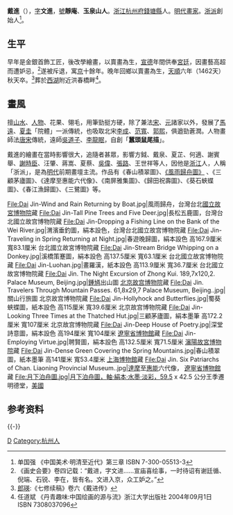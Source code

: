 {{Infobox Artist
|name          = 戴進
| caption= 
|birthname     =
|birthdate     = 1388年
|location      = 杭州府[[錢塘縣|錢塘縣]]
|deathdate     = 1462年
|deathplace    = 
|nationality   = 中國
|field         = 山水、人物、花果、翎毛
|training      =
|movement      = [[浙派|浙派]]
|works         = 《春山积翠图》<br />《风雨归舟》 <br />
《三顾茅庐图》<br />
《达摩至惠能六代像》<br />
《南屏雅集图》<br />
《归田祝寿图》<br />
《葵石蛱蝶图》|patrons       = 
|influenced by = 山水画:[[马远|马远]]、[[夏圭|夏圭]]、[[李成|李成]]、[[范宽|范宽]]<br />人物画:[[吴道子|吴道子]]、[[李公麟|李公麟]]
|influenced    = 方钺、戴泉、夏芷、何适、谢宾举、[[谢时臣|谢时臣]]、汪肇、蒋嵩、夏蔡、[[吴伟|吴伟]]、[[张路|张路]]、王世祥
|}}

'''戴進'''（{{bd|1388年||1462年||}}），[[表字|字]]'''文進'''，[[號|號]]'''靜庵'''、'''玉泉山人'''。[[浙江|浙江]][[杭州府|杭州府]][[錢塘縣|錢塘縣]]人。[[明代|明代]][[画家|畫家]]。[[浙派|浙派]]創始人<ref>单国强 《中国美术·明清至近代》第三章 ISBN 7-300-05513-3</ref>。

==生平==
早年是金銀首飾工匠，後改學繪畫，以賣畫為生，[[宣德|宣德]]年間供奉[[宮廷|宮廷]]，因畫藝高超而遭妒忌，<ref>《画史会要》卷四记载：“戴进，字文进……宣庙喜绘事，一时待诏有谢廷循、倪端、石锐、李在，皆有名。文进入京，众工妒之。”</ref>遂被斥退，寓[[京|京]]十餘年。晚年回鄉以賣畫為生，[[天顺_(明朝)|天順]]六年（1462天）秋天卒。<ref>[[郎瑛|郎瑛]]:《七修续稿》卷六《戴进传》</ref>葬於[[西湖|西湖]]附近洪春橋畔<ref>任道斌 《丹青趣味:中国绘画的源与流》浙江大学出版社 2004年09月1日 ISBN 7308037096</ref>。

==畫風==

擅[[山水|山水]]、[[人物|人物]]、花果、翎毛，用筆勁挺方硬，除了兼法[[宋|宋]]、[[元|元]]諸家以外，發展了[[马远|馬遠]]、[[夏圭|夏圭]]「院體」一派傳統，也吸取北宋[[李成|李成]]、[[范寬|范寬]]、[[郭熙|郭熙]]，俱遒勁蒼潤。人物畫師法[[唐宋|唐宋]]傳統，遠師[[吳道子|吳道子]]、[[李公麟|李龍眠]]，自創「'''蠶頭鼠尾描'''」。

戴進的繪畫在當時影響很大，追隨者甚眾，影響方鉞、戴泉、夏芷、何適、謝賓舉、[[謝時臣|謝時臣]]、汪肇、蔣嵩、夏蔡、[[吴伟|吳偉]]、[[张路|張路]]、王世祥等人，因他是[[浙江|浙江]]人，人稱「浙派」，是為[[明代|明代]]前期畫壇主流。作品有《春山積翠圖》、[http://www.zwbk.org/MyLemmaShow.aspx?zh=zh-tw&lid=213686 《風雨歸舟圖》] {{Wayback|url=http://www.zwbk.org/MyLemmaShow.aspx?zh=zh-tw&lid=213686 |date=20200501203608 }} 、《三顧茅廬圖》、《達摩至惠能六代像》、《南屏雅集圖》、《歸田祝壽圖》、《葵石蛺蝶圖》、《春江漁歸圖》、《三鷺圖》等。

<gallery widths="150" heights="300" perrow="5">
File:Dai Jin-Wind and Rain Returning by Boat.jpg|風雨歸舟，台灣台北[[國立故宮博物院|國立故宮博物院]]藏
File:Dai Jin-Tall Pine Trees and Five Deer.jpg|長松五鹿圖，台灣台北國立故宫博物院藏
File:Dai Jin-Dropping a Fishing Line on the Bank of the Wei River.jpg|渭濱垂釣圖，絹本設色，台灣台北國立故宫博物院藏
File:Dai Jin-Traveling in Spring Returning at Night.jpg|春遊晚歸圖，絹本設色 高167.9厘米 寬83.1厘米 台北國立故宮博物院藏
File:Dai Jin-Stream Bridge Whipping on a Donkey.jpg|溪橋策蹇圖，絹本設色 高137.5厘米 寬63.1厘米 台北國立故宮博物院藏
File:Dai Jin-Luohan.jpg|畫羅漢，紙本設色 高113.9厘米 寬36.7厘米 台北國立故宮博物院藏
File:Dai Jin. The Night Excursion of Zhong Kui. 189,7x120,2. Palace Museum, Beijing.jpg|[[钟馗|鍾馗]]出山圖 [[北京故宫博物院|北京故宫博物院]]藏
File:Dai Jin. Travelers Through Mountain Passes. 61,8x29,7 Palace Museum, Beijing..jpg|關山行旅圖 北京故宫博物院藏
File:Dai Jin-Hollyhock and Butterflies.jpg|蜀葵蛺蝶圖，紙本設色 高115厘米 寬39.6厘米 北京故宫博物院藏
File:Dai Jin-Looking Three Times at the Thatched Hut.jpg|三顧茅廬圖，絹本墨筆 高172.2厘米 寬107厘米 北京故宫博物院藏
File:Dai Jin-Deep House of Poetry.jpg|深堂詩意圖，絹本設色 高194厘米 寬104厘米 [[遼寧省博物館|遼寧省博物館]]藏
File:Dai Jin-Employing Virtue.jpg|聘賢圖，絹本設色 高132.5厘米 寬71.5厘米 [[瀋陽故宮博物院|瀋陽故宮博物院]]藏
File:Dai Jin-Dense Green Covering the Spring Mountains.jpg|春山積翠圖，紙本墨筆 高141厘米 寬53.4厘米 [[上海博物館|上海博物館]]藏
File:Dai Jin. Six Patriarchs of Chan. Liaoning Provincial Museum..jpg|[[达摩|達摩]]至[[惠能|惠能]]六代像， [[遼寧省博物館|遼寧省博物館]]藏
File:月下泊舟圖.jpg|月下泊舟圖，軸‧絹本‧水墨‧淡彩，59.5 x 42.5 公分王季遷明德堂，[[美國|美國]]
</gallery>

==参考资料==
<references/>
{{commonscat|Dai Jin}}

{{-}}
{{並稱|浙派三大家|[[戴進|戴　進]] - [[吴伟|吳　偉]] - [[藍瑛|藍　瑛]]}}
{{Authority control}}
[[Category:明朝畫家|D]]
[[Category:杭州人|Category:杭州人]]